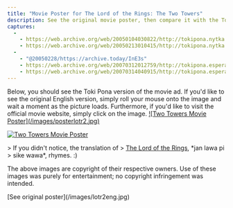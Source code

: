 ```yaml
---
title: "Movie Poster for The Lord of the Rings: The Two Towers"
description: See the original movie poster, then compare it with the Toki Pona version.
captures:
  -
    - https://web.archive.org/web/20050104030822/http://tokipona.nytka.org:80/image/lotr2.html
    - https://web.archive.org/web/20050213010415/http://tokipona.nytka.org:80/image/lotr2.html
  -
    - "@20050228/https://archive.today/InE3s"
    - https://web.archive.org/web/20070312012759/http://tokipona.esperanto-jeunes.org:80/image/posterlotr2.html
    - https://web.archive.org/web/20070314040915/http://tokipona.esperanto-jeunes.org:80/image/posterlotr2.html
---
```


<Change till={1}>
Below, you should see the Toki Pona version of the movie ad. If you'd like to see the original English version, simply roll your mouse onto the image and wait a moment as the picture loads. Furthermore, if you'd like to visit the official movie website, simply click on the image.
</Change>

<a href="http://www.lordoftherings.net/">
![Two Towers Movie Poster](/images/posterlotr2.jpg)

<Change till={1}>![Two Towers Movie Poster](/images/lotr2eng.jpg)</Change>
</a>

<Change till={1}>
> If you didn't notice, the translation of  
> <u>The Lord of the Rings</u>, *jan lawa pi  
> sike wawa*, rhymes. :)


The above images are copyright of their respective owners.
Use of these images was purely for entertainment; no copyright
infringement was intended. 
</Change>

<Change from={1}>
[See original poster](/images/lotr2eng.jpg)
</Change>